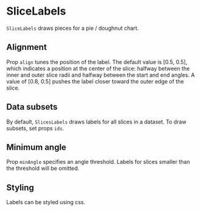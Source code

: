
# SliceLabels

<Meta of={SliceLabelsStories} />

`SliceLabels` draws pieces for a pie / doughnut chart.

<ArgTypes of={SliceLabelsStories} />

## Alignment

Prop `align` tunes the position of the label.
The default value is \[0.5, 0.5], which indicates a position at the center of the slice:
halfway between the inner and outer slice radii and halfway between the start and end angles.
A value of \[0.8, 0.5] pushes the label closer toward the outer edge of the slice.

<Canvas of={SliceLabelsStories.Doughnut} />
<Canvas of={SliceLabelsStories.Pie} />

## Data subsets

By default, `SlicesLabels` draws labels for all slices in a dataset. To draw subsets, set props `ids`.

<Canvas of={SliceLabelsStories.SelectedIds} />

## Minimum angle

Prop `minAngle` specifies an angle threshold. Labels for slices smaller than the threshold will be omitted.

<Canvas of={SliceLabelsStories.MinimumAngle} />

## Styling

Labels can be styled using css.

<Canvas of={SliceLabelsStories.Styled} />
